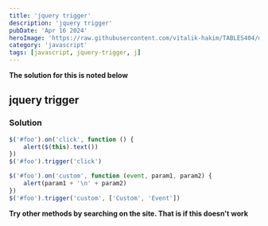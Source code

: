 ```yaml
---
title: 'jquery trigger'
description: 'jquery trigger'
pubDate: 'Apr 16 2024'
heroImage: 'https://raw.githubusercontent.com/vitalik-hakim/TABLES404/main/error_b/JavaScript.png'
category: 'javascript'
tags: [javascript, jquery-trigger, j]
---
```


**The solution for this is noted below**

## jquery trigger

### Solution

```javascript
$('#foo').on('click', function () {
	alert($(this).text())
})
$('#foo').trigger('click')

$('#foo').on('custom', function (event, param1, param2) {
	alert(param1 + '\n' + param2)
})
$('#foo').trigger('custom', ['Custom', 'Event'])
```

**Try other methods by searching on the site. That is if this doesn't work**
